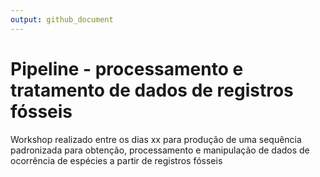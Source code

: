 ---
output: github_document
---

<!-- README.md is generated from README.Rmd. Please edit that file -->


# Pipeline - processamento e tratamento de dados de registros fósseis  

Workshop realizado entre os dias xx para produção de uma sequência padronizada
   para obtenção, processamento e manipulação de dados de ocorrência de espécies 
   a partir de registros fósseis

